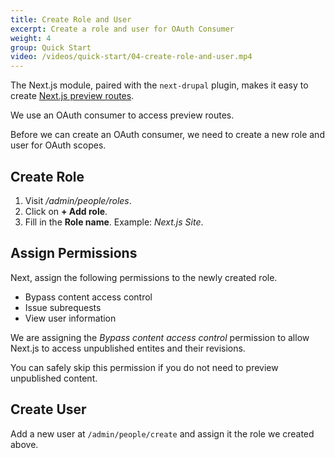 ```yaml
---
title: Create Role and User
excerpt: Create a role and user for OAuth Consumer
weight: 4
group: Quick Start
video: /videos/quick-start/04-create-role-and-user.mp4
---
```


The Next.js module, paired with the `next-drupal` plugin, makes it easy to create [Next.js preview routes](https://nextjs.org/docs/advanced-features/preview-mode).

We use an OAuth consumer to access preview routes.

Before we can create an OAuth consumer, we need to create a new role and user for OAuth scopes.

## Create Role

1. Visit _/admin/people/roles_.
2. Click on **+ Add role**.
3. Fill in the **Role name**. Example: _Next.js Site_.

## Assign Permissions

Next, assign the following permissions to the newly created role.

- Bypass content access control
- Issue subrequests
- View user information

<Callout>

We are assigning the _Bypass content access control_ permission to allow Next.js to access unpublished entites and their revisions.

You can safely skip this permission if you do not need to preview unpublished content.

</Callout>

## Create User

Add a new user at `/admin/people/create` and assign it the role we created above.
